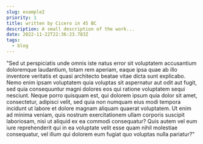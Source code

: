 ```yaml
---
slug: example2
priority: 1
title: written by Cicero in 45 BC
description: A small description of the work...
date: 2022-11-22T22:36:23.783Z
tags:
  - blog
---
```


"Sed ut perspiciatis unde omnis iste natus error sit voluptatem accusantium
doloremque laudantium, totam rem aperiam, eaque ipsa quae ab illo inventore
veritatis et quasi architecto beatae vitae dicta sunt explicabo. Nemo enim ipsam
voluptatem quia voluptas sit aspernatur aut odit aut fugit, sed quia
consequuntur magni dolores eos qui ratione voluptatem sequi nesciunt. Neque
porro quisquam est, qui dolorem ipsum quia dolor sit amet, consectetur, adipisci
velit, sed quia non numquam eius modi tempora incidunt ut labore et dolore
magnam aliquam quaerat voluptatem. Ut enim ad minima veniam, quis nostrum
exercitationem ullam corporis suscipit laboriosam, nisi ut aliquid ex ea commodi
consequatur? Quis autem vel eum iure reprehenderit qui in ea voluptate velit
esse quam nihil molestiae consequatur, vel illum qui dolorem eum fugiat quo
voluptas nulla pariatur?"
